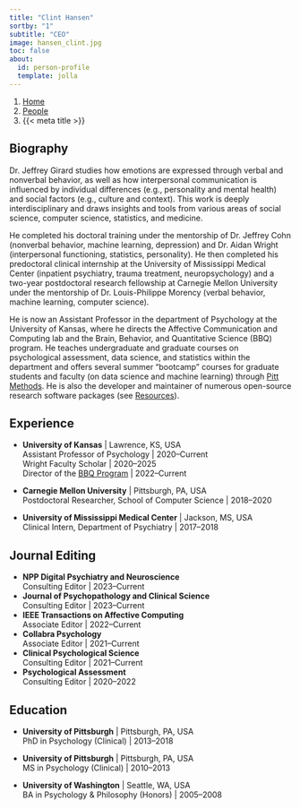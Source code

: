 ```yaml
---
title: "Clint Hansen"
sortby: "1"
subtitle: "CEO"
image: hansen_clint.jpg
toc: false
about:
  id: person-profile
  template: jolla
---
```


```{=html}
<nav aria-label="breadcrumb">
  <ol class="breadcrumb">
    <li class="breadcrumb-item"><a href="../../index.html">Home</a></li>
    <li class="breadcrumb-item"><a href="../../people.html">People</a></li>
    <li class="breadcrumb-item active" aria-current="page">{{< meta title >}}</li>
  </ol>
</nav>
```

:::{#person-profile}
:::

## Biography
Dr. Jeffrey Girard studies how emotions are expressed through verbal and nonverbal behavior, as well as how interpersonal communication is influenced by individual differences (e.g., personality and mental health) and social factors (e.g., culture and context). This work is deeply interdisciplinary and draws insights and tools from various areas of social science, computer science, statistics, and medicine.

He completed his doctoral training under the mentorship of Dr. Jeffrey Cohn (nonverbal behavior, machine learning, depression) and Dr. Aidan Wright (interpersonal functioning, statistics, personality). He then completed his predoctoral clinical internship at the University of Mississippi Medical Center (inpatient psychiatry, trauma treatment, neuropsychology) and a two-year postdoctoral research fellowship at Carnegie Mellon University under the mentorship of Dr. Louis-Philippe Morency (verbal behavior, machine learning, computer science). 

He is now an Assistant Professor in the department of Psychology at the University of Kansas, where he directs the Affective Communication and Computing lab and the Brain, Behavior, and Quantitative Science (BBQ) program. He teaches undergraduate and graduate courses on psychological assessment, data science, and statistics within the department and offers several summer "bootcamp" courses for graduate students and faculty (on data science and machine learning) through [Pitt Methods](https://www.pittmethods.com). He is also the developer and maintainer of numerous open-source research software packages (see [Resources](../../resources.qmd)).

## Experience

- **University of Kansas** | Lawrence, KS, USA<br />
  Assistant Professor of Psychology | 2020–Current<br />
  Wright Faculty Scholar | 2020–2025<br />
  Director of the [BBQ Program](https://psychology.ku.edu/bbq) | 2022–Current

- **Carnegie Mellon University** | Pittsburgh, PA, USA<br />
  Postdoctoral Researcher, School of Computer Science | 2018–2020

- **University of Mississippi Medical Center** | Jackson, MS, USA<br />
  Clinical Intern, Department of Psychiatry | 2017–2018

## Journal Editing

- **NPP Digital Psychiatry and Neuroscience** <a href="https://www.nature.com/dpn/" target="_blank" rel="noopener noreferrer"><i class="bi bi-box-arrow-up-right ms-1"></i></a><br />
  Consulting Editor | 2023–Current
- **Journal of Psychopathology and Clinical Science** <a href="https://www.apa.org/pubs/journals/abn" target="_blank" rel="noopener noreferrer"><i class="bi bi-box-arrow-up-right ms-1"></i></a><br />
  Consulting Editor | 2023–Current
- **IEEE Transactions on Affective Computing** <a href="https://www.computer.org/csdl/journal/ta" target="_blank" rel="noopener noreferrer"><i class="bi bi-box-arrow-up-right ms-1"></i></a><br />
  Associate Editor | 2022–Current
- **Collabra Psychology** <a href="https://online.ucpress.edu/collabra" target="_blank" rel="noopener noreferrer"><i class="bi bi-box-arrow-up-right ms-1"></i></a><br />
  Associate Editor | 2021–Current
- **Clinical Psychological Science** <a href="https://journals.sagepub.com/home/cpx" target="_blank" rel="noopener noreferrer"><i class="bi bi-box-arrow-up-right ms-1"></i></a><br />
  Consulting Editor | 2021–Current
- **Psychological Assessment** <a href="https://www.apa.org/pubs/journals/pas" target="_blank" rel="noopener noreferrer"><i class="bi bi-box-arrow-up-right ms-1"></i></a><br />
  Consulting Editor | 2020–2022

## Education

- **University of Pittsburgh** | Pittsburgh, PA, USA<br />
  PhD in Psychology (Clinical) | 2013–2018

- **University of Pittsburgh** | Pittsburgh, PA, USA<br />
  MS in Psychology (Clinical) | 2010–2013

- **University of Washington** | Seattle, WA, USA<br />
  BA in Psychology & Philosophy (Honors) | 2005–2008 
